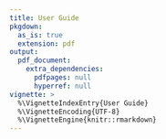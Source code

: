 ```yaml
---
title: User Guide
pkgdown:
  as_is: true
  extension: pdf
output: 
  pdf_document: 
    extra_dependencies:
      pdfpages: null
      hyperref: null
vignette: >
  %\VignetteIndexEntry{User Guide}
  %\VignetteEncoding{UTF-8}
  %\VignetteEngine{knitr::rmarkdown}
---
```

\includepdf[fitpaper=true,pages=-]{UserGuide-static.pdf}
